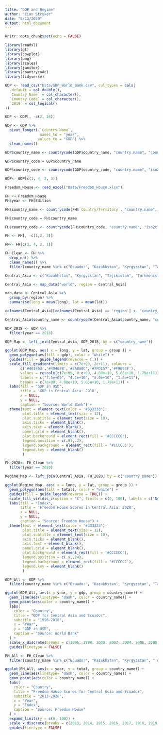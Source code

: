 ```yaml
---
title: "GDP and Regime"
author: "Cian Stryker"
date: "5/13/2020"
output: html_document
---
```


```r
knitr::opts_chunk$set(echo = FALSE)

library(readxl)
library(gt)
library(cowplot)
library(png)
library(scales)
library(janitor)
library(countrycode)
library(tidyverse)
```

```r

GDP <- read_csv("Data/GDP_World_Bank.csv", col_types = cols(
  .default = col_double(),
  `Country Name` = col_character(),
  `Country Code` = col_character(),
  `2019` = col_logical()
)) 

GDP <- GDP[, -c(2, 26)]

GDP <- GDP %>%
  pivot_longer(-`Country Name`,
                names_to = "year",
               values_to = "GDP") %>%
  clean_names() 

GDP$country_name <- countrycode(GDP$country_name, "country.name", "country.name")

GDP$country_code = GDP$country_name

GDP$country_code <- countrycode(GDP$country_code, "country.name", "iso2c")

GDP<- GDP[c(1, 4, 2, 3)]

```

```r

Freedom_House <- read_excel("Data/Freedom_House.xlsx")

FH <- Freedom_House
FH$year <- FH$Edition

FH$country_name <- countrycode(FH$`Country/Territory`, "country.name", "country.name")

FH$country_code = FH$country_name

FH$country_code <- countrycode(FH$country_code, "country.name", "iso2c")

FH <- FH[, -c(1,2, 3)]

FH<- FH[c(3, 4, 2, 1)]

FH_Clean <- FH %>%
  drop_na() %>%
  clean_names() %>%
  filter(country_name %in% c("Ecuador", "Kazakhstan", "Kyrgyzstan", "Tajikistan", "Turkmenistan", "Uzbekistan"))

```

```r

Central_Asia <- c("Kazakhstan", "Kyrgyzstan", "Tajikistan", "Turkmenistan", "Uzbekistan")

Central_Asia <- map_data("world", region = Central_Asia)

map.data <- Central_Asia %>%
  group_by(region) %>%
  summarise(long = mean(long), lat = mean(lat))

colnames(Central_Asia)[colnames(Central_Asia) == 'region'] <- 'country_name'

Central_Asia$country_name <- countrycode(Central_Asia$country_name, "country.name", "country.name")
```

```r
GDP_2018 <- GDP %>%
  filter(year == 2018)

GDP_Map <- left_join(Central_Asia, GDP_2018, by = c("country_name"))
```

```r

ggplot(GDP_Map, aes( x = long, y = lat, group = group )) +
  geom_polygon(aes(fill = gdp), color = "white") +
  guides(fill = guide_legend(reverse = T,)) +
  scale_fill_gradientn(limits = c(7e+09, 2e+11), colours =   
       c('#461863','#404E88','#2A8A8C','#7FD157','#F9E53F'),
       values = rescale(c(7e+09, 8.e+09, 4.08e+10, 5.05e+10, 1.79e+11)),
       labels = c("7.5e+09", "4.1e+10", "5.0e+10", "1.8e+11"),
       breaks = c(7e+09, 4.08e+10, 5.05e+10, 1.79e+11)) +
  labs(fill = "GDP in USD",
       title = 'GDP in Central Asia: 2018',
       x = NULL,
       y = NULL, 
       caption = "Source: World Bank") +
  theme(text = element_text(color = '#333333'),
        plot.title = element_text(size = 12),
        plot.subtitle = element_text(size = 10),
        axis.ticks = element_blank(),
        axis.text = element_blank(),
        panel.grid = element_blank(),
        plot.background = element_rect(fill = '#CCCCCC'),
        legend.position = c(.91,.2),
        legend.background = element_rect(fill = '#CCCCCC'),
        legend.key = element_blank()
        ) 
```


```r

FH_2020<- FH_Clean %>%
  filter(year == 2020)

Regime_Map <- left_join(Central_Asia, FH_2020, by = c("country_name"))
```

```r

ggplot(Regime_Map, aes( x = long, y = lat, group = group )) +
  geom_polygon(aes(fill = total), color = "white") +
  guides(fill = guide_legend(reverse = TRUE)) +
  scale_fill_viridis_c(option = "C", limits = c(0, 100), labels = c("Not Free", " ","Partially Free", " ",  "Free"), breaks = c(0, 25, 50, 75, 100)) +
  labs(fill = "Index",
       title = 'Freedom House Scores in Central Asia: 2020',
       x = NULL,
       y = NULL,
       caption = "Source: Freedom House") +
  theme(text = element_text(color = '#333333'),
        plot.title = element_text(size = 12),
        plot.subtitle = element_text(size = 10),
        axis.ticks = element_blank(),
        axis.text = element_blank(),
        panel.grid = element_blank(),
        plot.background = element_rect(fill = '#CCCCCC'),
        legend.position = c(.9,.24),
        legend.background = element_rect(fill = '#CCCCCC'),
        legend.key = element_blank()
        ) 

```


```r

GDP_All <- GDP %>%
  filter(country_name %in% c("Ecuador", "Kazakhstan", "Kyrgyzstan", "Tajikistan", "Turkmenistan", "Uzbekistan"))

ggplot(GDP_All, aes(x = year, y = gdp, group = country_name)) +
  geom_line(aes(linetype= "dash", color = country_name)) +
  geom_point(aes(color = country_name)) +
  labs(
    color = "Country",
    title = "GDP for Central Asia and Ecuador",
    subtitle = "1996-2018",
    x = "Year",
    y = "GDP in USD", 
    caption = "Source: World Bank"
  ) +
  scale_x_discrete(breaks = c(1996, 1998, 2000, 2002, 2004, 2006, 2008, 2010, 2012, 2014, 2016, 2018, 2020)) +
  guides(linetype = FALSE)
```

```r

FH_All <- FH_Clean %>%
  filter(country_name %in% c("Ecuador", "Kazakhstan", "Kyrgyzstan", "Tajikistan", "Turkmenistan", "Uzbekistan"))

ggplot(FH_All, aes(x = year, y = total, group = country_name)) +
  geom_line(aes(linetype= "dash", color = country_name)) +
  geom_point(aes(color = country_name)) +
  labs(
    color = "Country",
    title = "Freedom House Scores for Central Asia and Ecuador",
    subtitle = "2013-2020",
    x = "Year",
    y = "Index",
    caption = "Source: Freedom House"
  ) +
  expand_limits(y = c(0, 100)) +
  scale_x_discrete(breaks = c(2013, 2014, 2015, 2016, 2017, 2018, 2019, 2020)) +
  guides(linetype = FALSE)
```
